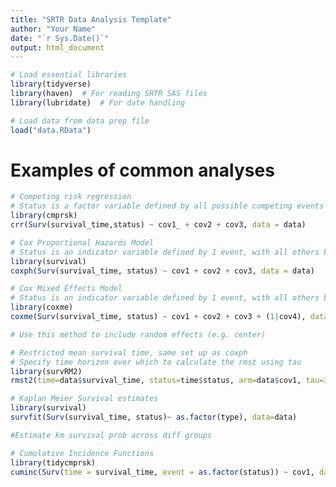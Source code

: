```yaml
---
title: "SRTR Data Analysis Template"
author: "Your Name"
date: "`r Sys.Date()`"
output: html_document
---
```


```r
# Load essential libraries
library(tidyverse)
library(haven)  # For reading SRTR SAS files
library(lubridate)  # For date handling

```

```r
# Load data from data prep file
load("data.RData")
```

# Examples of common analyses
```r
# Competing risk regression
# Status is a factor variable defined by all possible competing events (death, transplant, etc) with 0 being the value for censoring
library(cmprsk)
crr(Surv(survival_time,status) ~ cov1_ + cov2 + cov3, data = data)

```

```r
# Cox Proportional Hazards Model
# Status is an indicator variable defined by 1 event, with all others being censored
library(survival)
coxph(Surv(survival_time, status) ~ cov1 + cov2 + cov3, data = data)

```

```r
# Cox Mixed Effects Model
# Status is an indicator variable defined by 1 event, with all others being censored
library(coxme)
coxme(Surv(survival_time, status) ~ cov1 + cov2 + cov3 + (1|cov4), data = data)

# Use this method to include random effects (e.g. center)

```


```r
# Restricted mean survival time, same set up as coxph
# Specify time horizon over which to calculate the rmst using tau
library(survRM2)
rmst2(time=data$survival_time, status=time$status, arm=data$cov1, tau=365)
```

```r
# Kaplan Meier Survival estimates
library(survival)
survfit(Surv(survival_time, status)~ as.factor(type), data=data)

#Estimate km survival prob across diff groups

```

```r
# Cumulative Incidence Functions
library(tidycmprsk)
cuminc(Surv(time = survival_time, event = as.factor(status)) ~ cov1, data = data)

```
